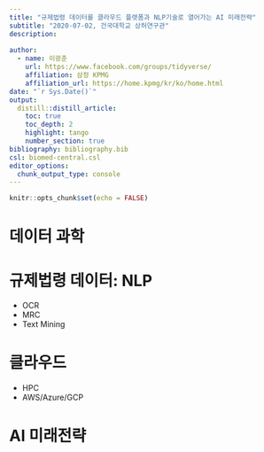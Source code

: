 ```yaml
---
title: "규제법령 데이터를 클라우드 플랫폼과 NLP기술로 열어가는 AI 미래전략"
subtitle: "2020-07-02, 건국대학교 상허연구관"
description: 
  
author:
  - name: 이광춘
    url: https://www.facebook.com/groups/tidyverse/
    affiliation: 삼정 KPMG
    affiliation_url: https://home.kpmg/kr/ko/home.html
date: "`r Sys.Date()`"
output: 
  distill::distill_article:
    toc: true
    toc_depth: 2
    highlight: tango
    number_section: true
bibliography: bibliography.bib
csl: biomed-central.csl
editor_options: 
  chunk_output_type: console
---
```


```r
knitr::opts_chunk$set(echo = FALSE)
```

# 데이터 과학

# 규제법령 데이터: NLP

- OCR
- MRC
- Text Mining

# 클라우드

- HPC
- AWS/Azure/GCP

# AI 미래전략



